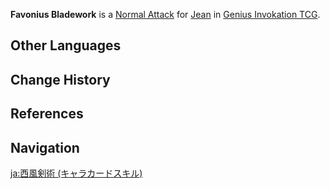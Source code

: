 {{About|the Character Card Skill for [[Genius Invokation TCG]]|the Playable Character Talent|Favonius Bladework}}
{{Genius Invokation TCG Skill Infobox
|title      = Favonius Bladework
|image      = Favonius Bladework Character Card Skill.png
|type       = Normal Attack
|character  = Jean
|element    = Anemo
|matching   = 1
|unaligned  = 2
|effect     = Deals 2 {{Color|Physical DMG}}.
|order      = 1
}}
'''Favonius Bladework''' is a [[Character Card Normal Attack|Normal Attack]] for [[Jean (Character Card)|Jean]] in [[Genius Invokation TCG]].

==Other Languages==
{{Transclude|Favonius Bladework|Other Languages}}

==Change History==
{{Change History|3.3}}

==References==
{{Reflist}}

==Navigation==
{{Genius Invokation TCG Skill Navbox|Jean}}

[[ja:西風剣術 (キャラカードスキル)]]